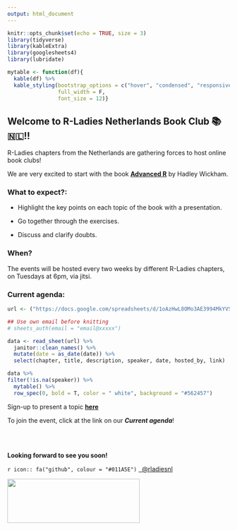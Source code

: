 ```yaml
---
output: html_document
---
```


```r
knitr::opts_chunk$set(echo = TRUE, size = 3)
library(tidyverse)
library(kableExtra)
library(googlesheets4)
library(lubridate)

mytable <- function(df){
  kable(df) %>%
  kable_styling(bootstrap_options = c("hover", "condensed", "responsive"),
                full_width = F,
                font_size = 12)}
```

## Welcome to R-Ladies Netherlands Book Club &#x1F4DA; &#x1f1f3;&#x1f1f1;!!

R-Ladies chapters from the Netherlands are gathering forces to host online book clubs!

We are very excited to start with the book [**Advanced R**](https://adv-r.hadley.nz/) by Hadley Wickham.

### What to expect?:

  - Highlight the key points on each topic of the book with a presentation.
  
  - Go together through the exercises.
  
  - Discuss and clarify doubts.
  
   
### When?

The events will be hosted every two weeks by different R-Ladies chapters, on Tuesdays at 6pm, via jitsi.

### Current agenda:

```r

url <- ("https://docs.google.com/spreadsheets/d/1oAzHwL8OMo3AE3994MkYVSPyR9RawZWiwvYDB-nSg-8/edit#gid=0") 

## Use own email before knitting
# sheets_auth(email = "email@xxxxx")

data <- read_sheet(url) %>% 
  janitor::clean_names() %>% 
  mutate(date = as_date(date)) %>% 
  select(chapter, title, description, speaker, date, hosted_by, link)
```

```r
data %>% 
filter(!is.na(speaker)) %>% 
  mytable() %>% 
  row_spec(0, bold = T, color = " white", background = "#562457")
```

Sign-up to present a topic [**here**](https://bit.ly/2QBYGEG)

To join the event, click at the link on our **_Current agenda_**!

<br><br>

**Looking forward to see you soon!**

`r icon:: fa("github", colour = "#011A5E")` <a href="https://github.com/rladiesnl/book_club"> </i>&nbsp; @rladiesnl</a><br>

<img src="R-LadiesGlobal_RBG_online_LogoWithText_Horizontal.png" width="300" height="100" />


